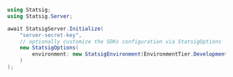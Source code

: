 ```csharp
using Statsig;
using Statsig.Server;

await StatsigServer.Initialize(
    "server-secret-key",
    // optionally customize the SDKs configuration via StatsigOptions
    new StatsigOptions(
        environment: new StatsigEnvironment(EnvironmentTier.Development)
    )
);
```
